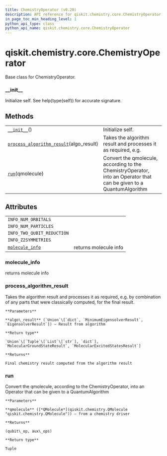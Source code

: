 ```yaml
---
title: ChemistryOperator (v0.28)
description: API reference for qiskit.chemistry.core.ChemistryOperator in qiskit v0.28
in_page_toc_min_heading_level: 1
python_api_type: class
python_api_name: qiskit.chemistry.core.ChemistryOperator
---
```


<span id="qiskit-chemistry-core-chemistryoperator" />

# qiskit.chemistry.core.ChemistryOperator

<Class id="qiskit.chemistry.core.ChemistryOperator" isDedicatedPage={true} github="https://github.com/qiskit-community/qiskit-aqua/tree/stable/0.9/qiskit/chemistry/core/chemistry_operator.py" signature="ChemistryOperator" modifiers="class">
  Base class for ChemistryOperator.

  ### \_\_init\_\_

  <Function id="qiskit.chemistry.core.ChemistryOperator.__init__" signature="__init__()" modifiers="abstract">
    Initialize self. See help(type(self)) for accurate signature.
  </Function>

  ## Methods

  |                                                                                                                                                                                  |                                                                                                                     |
  | -------------------------------------------------------------------------------------------------------------------------------------------------------------------------------- | ------------------------------------------------------------------------------------------------------------------- |
  | [`__init__`](#qiskit.chemistry.core.ChemistryOperator.__init__ "qiskit.chemistry.core.ChemistryOperator.__init__")()                                                             | Initialize self.                                                                                                    |
  | [`process_algorithm_result`](#qiskit.chemistry.core.ChemistryOperator.process_algorithm_result "qiskit.chemistry.core.ChemistryOperator.process_algorithm_result")(algo\_result) | Takes the algorithm result and processes it as required, e.g.                                                       |
  | [`run`](#qiskit.chemistry.core.ChemistryOperator.run "qiskit.chemistry.core.ChemistryOperator.run")(qmolecule)                                                                   | Convert the qmolecule, according to the ChemistryOperator, into an Operator that can be given to a QuantumAlgorithm |

  ## Attributes

  |                                                                                                                                   |                       |
  | --------------------------------------------------------------------------------------------------------------------------------- | --------------------- |
  | `INFO_NUM_ORBITALS`                                                                                                               |                       |
  | `INFO_NUM_PARTICLES`                                                                                                              |                       |
  | `INFO_TWO_QUBIT_REDUCTION`                                                                                                        |                       |
  | `INFO_Z2SYMMETRIES`                                                                                                               |                       |
  | [`molecule_info`](#qiskit.chemistry.core.ChemistryOperator.molecule_info "qiskit.chemistry.core.ChemistryOperator.molecule_info") | returns molecule info |

  ### molecule\_info

  <Attribute id="qiskit.chemistry.core.ChemistryOperator.molecule_info">
    returns molecule info
  </Attribute>

  ### process\_algorithm\_result

  <Function id="qiskit.chemistry.core.ChemistryOperator.process_algorithm_result" signature="process_algorithm_result(algo_result)">
    Takes the algorithm result and processes it as required, e.g. by combination of any parts that were classically computed, for the final result.

    **Parameters**

    **algo\_result** (`Union`\[`dict`, `MinimumEigensolverResult`, `EigensolverResult`]) – Result from algorithm

    **Return type**

    `Union`\[`Tuple`\[`List`\[`str`], `dict`], `MolecularGroundStateResult`, `MolecularExcitedStatesResult`]

    **Returns**

    Final chemistry result computed from the algorithm result
  </Function>

  ### run

  <Function id="qiskit.chemistry.core.ChemistryOperator.run" signature="run(qmolecule)" modifiers="abstract">
    Convert the qmolecule, according to the ChemistryOperator, into an Operator that can be given to a QuantumAlgorithm

    **Parameters**

    **qmolecule** ([*QMolecule*](qiskit.chemistry.QMolecule "qiskit.chemistry.QMolecule")) – from a chemistry driver

    **Returns**

    (qubit\_op, aux\_ops)

    **Return type**

    Tuple
  </Function>
</Class>


